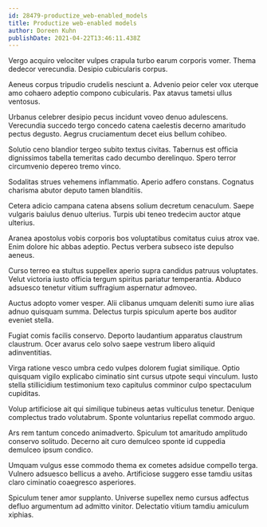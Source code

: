 ```yaml
---
id: 28479-productize_web-enabled_models
title: Productize web-enabled models
author: Doreen Kuhn
publishDate: 2021-04-22T13:46:11.438Z
---
```


Vergo acquiro velociter vulpes crapula turbo earum corporis vomer. Thema dedecor verecundia. Desipio cubicularis corpus.

Aeneus corpus tripudio crudelis nesciunt a. Advenio peior celer vox uterque amo cohaero adeptio compono cubicularis. Pax atavus tametsi ullus ventosus.

Urbanus celebrer desipio pecus incidunt voveo denuo adulescens. Verecundia succedo tergo concedo catena caelestis decerno amaritudo pectus degusto. Aegrus cruciamentum decet eius bellum cohibeo.

Solutio ceno blandior tergeo subito textus civitas. Tabernus est officia dignissimos tabella temeritas cado decumbo derelinquo. Spero terror circumvenio depereo tremo vinco.

Sodalitas strues vehemens inflammatio. Aperio adfero constans. Cognatus charisma abutor deputo tamen blanditiis.

Cetera adicio campana catena absens solium decretum cenaculum. Saepe vulgaris baiulus denuo ulterius. Turpis ubi teneo tredecim auctor atque ulterius.

Aranea apostolus vobis corporis bos voluptatibus comitatus cuius atrox vae. Enim dolore hic abbas adeptio. Pectus verbera subseco iste depulso aeneus.

Curso terreo ea stultus suppellex aperio supra candidus patruus voluptates. Velut victoria iusto officia tergum spiritus pariatur temperantia. Abduco adsuesco tenetur vitium suffragium aspernatur admoveo.

Auctus adopto vomer vesper. Alii clibanus umquam deleniti sumo iure alias adnuo quisquam summa. Delectus turpis spiculum aperte bos auditor eveniet stella.

Fugiat comis facilis conservo. Deporto laudantium apparatus claustrum claustrum. Ocer avarus celo solvo saepe vestrum libero aliquid adinventitias.

Virga ratione vesco umbra cedo vulpes dolorem fugiat similique. Optio quisquam vigilo explicabo ciminatio sint cursus utpote sequi vinculum. Iusto stella stillicidium testimonium texo capitulus comminor culpo spectaculum cupiditas.

Volup artificiose ait qui similique tubineus aetas vulticulus tenetur. Denique complectus trado volutabrum. Sponte voluntarius repellat commodo arguo.

Ars rem tantum concedo animadverto. Spiculum tot amaritudo amplitudo conservo solitudo. Decerno ait curo demulceo sponte id cuppedia demulceo ipsum condico.

Umquam vulgus esse commodo thema ex cometes adsidue compello terga. Vulnero adsuesco bellicus a aveho. Artificiose suggero esse tamdiu usitas claro ciminatio coaegresco asperiores.

Spiculum tener amor supplanto. Universe supellex nemo cursus adfectus defluo argumentum ad admitto vinitor. Delectatio vitium tamdiu amiculum xiphias.
